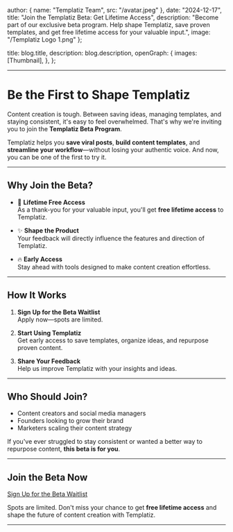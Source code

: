
  author: { name: "Templatiz Team", src: "/avatar.jpeg" },
  date: "2024-12-17",
  title: "Join the Templatiz Beta: Get Lifetime Access",
  description:
    "Become part of our exclusive beta program. Help shape Templatiz, save proven templates, and get free lifetime access for your valuable input.",
  image: "/Templatiz Logo 1.png"
};

  title: blog.title,
  description: blog.description,
  openGraph: {
    images: [Thumbnail],
  },
};


---

# **Be the First to Shape Templatiz**

Content creation is tough. Between saving ideas, managing templates, and staying consistent, it's easy to feel overwhelmed. That's why we're inviting you to join the **Templatiz Beta Program**.

Templatiz helps you **save viral posts**, **build content templates**, and **streamline your workflow**—without losing your authentic voice. And now, you can be one of the first to try it.

---

## **Why Join the Beta?**

- 🚀 **Lifetime Free Access**  
   As a thank-you for your valuable input, you'll get **free lifetime access** to Templatiz.

- ✨ **Shape the Product**  
   Your feedback will directly influence the features and direction of Templatiz.

- 🔥 **Early Access**  
   Stay ahead with tools designed to make content creation effortless.

---

## **How It Works**

1. **Sign Up for the Beta Waitlist**  
   Apply now—spots are limited.  

2. **Start Using Templatiz**  
   Get early access to save templates, organize ideas, and repurpose proven content.  

3. **Share Your Feedback**  
   Help us improve Templatiz with your insights and ideas.

---

## **Who Should Join?**

- Content creators and social media managers  
- Founders looking to grow their brand  
- Marketers scaling their content strategy  

If you've ever struggled to stay consistent or wanted a better way to repurpose content, **this beta is for you**.

---

## **Join the Beta Now**

[Sign Up for the Beta Waitlist](#)  

Spots are limited. Don't miss your chance to get **free lifetime access** and shape the future of content creation with Templatiz.

---


